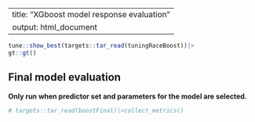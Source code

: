 
---
title: "XGboost model response evaluation"
output: html_document
---

```r
tune::show_best(targets::tar_read(tuningRaceBoost))|>
gt::gt()
```

## Final model evaluation

**Only run when predictor set and parameters for the model are selected.**

```r
# targets::tar_read(boostFinal)|>collect_metrics()
```

